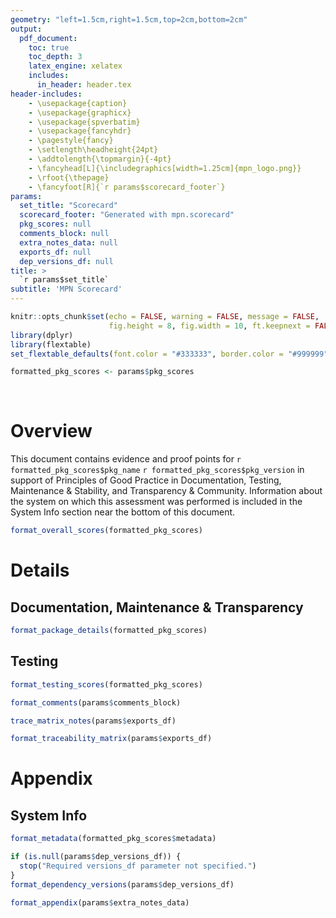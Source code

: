 ```yaml
---
geometry: "left=1.5cm,right=1.5cm,top=2cm,bottom=2cm"
output:
  pdf_document:
    toc: true
    toc_depth: 3
    latex_engine: xelatex
    includes:
      in_header: header.tex
header-includes:
    - \usepackage{caption}
    - \usepackage{graphicx}
    - \usepackage{spverbatim}
    - \usepackage{fancyhdr}
    - \pagestyle{fancy}
    - \setlength\headheight{24pt}
    - \addtolength{\topmargin}{-4pt}
    - \fancyhead[L]{\includegraphics[width=1.25cm]{mpn_logo.png}}
    - \rfoot{\thepage} 
    - \fancyfoot[R]{`r params$scorecard_footer`}
params:
  set_title: "Scorecard"
  scorecard_footer: "Generated with mpn.scorecard"
  pkg_scores: null
  comments_block: null
  extra_notes_data: null
  exports_df: null
  dep_versions_df: null
title: >
  `r params$set_title`
subtitle: 'MPN Scorecard'
---
```


\fontsize{11}{15}
\selectfont

```r
knitr::opts_chunk$set(echo = FALSE, warning = FALSE, message = FALSE,
                      fig.height = 8, fig.width = 10, ft.keepnext = FALSE)
library(dplyr)
library(flextable)
set_flextable_defaults(font.color = "#333333", border.color = "#999999", padding = 4, fonts_ignore = TRUE)
```

```r
formatted_pkg_scores <- params$pkg_scores
```

<!-- Remove 'Table x:' prefixes -->
\captionsetup[table]{labelformat=empty}

<br/>

# Overview

This document contains evidence and proof points for `r formatted_pkg_scores$pkg_name` `r formatted_pkg_scores$pkg_version` in support of Principles of Good Practice in Documentation, Testing, Maintenance & Stability, and Transparency & Community. Information about the system on which this assessment was performed is included in the System Info section near the bottom of this document. 

```r
format_overall_scores(formatted_pkg_scores)
```

\newpage

# Details

## Documentation, Maintenance & Transparency
```r
format_package_details(formatted_pkg_scores)
```

## Testing
```r
format_testing_scores(formatted_pkg_scores)
```

\newpage

```r
format_comments(params$comments_block)
```

<!-- Extra notes -->
```r
trace_matrix_notes(params$exports_df)
```

```r
format_traceability_matrix(params$exports_df)
```

\newpage

# Appendix

## System Info
```r
format_metadata(formatted_pkg_scores$metadata)
```

```r
if (is.null(params$dep_versions_df)) {
  stop("Required versions_df parameter not specified.")
}
format_dependency_versions(params$dep_versions_df)
```

```r
format_appendix(params$extra_notes_data)
```



